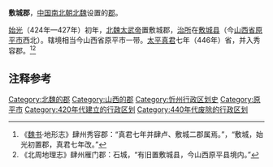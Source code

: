 '''敷城郡'''，[[中国|中国]][[南北朝|南北朝]][[北魏|北魏]]设置的[[郡|郡]]。

[[始光|始光]]（424年—427年）初年，[[魏太武帝|北魏太武帝]]置敷城郡，[[治所|治所]]在[[敷城县_(忻州)|敷城县]]（今[[山西省|山西省]][[原平市|原平市]]西北）。辖境相当今山西省原平市一带。[[太平真君|太平真君]]七年（446年）省，并入秀容郡。<ref>《[[魏书|魏书]]·地形志》肆州秀容郡：“真君七年并肆卢、敷城二郡属焉。”，“敷城，始光初置郡，真君七年改。”</ref><ref>《北周地理志》肆州雁门郡：石城，“有旧置敷城县，今山西原平县境内。”</ref>

==注释参考==
{{reflist}}
{{北魏行政区划小作品}}
{{DEFAULTSORT:F}}
[[Category:北魏的郡|Category:北魏的郡]]
[[Category:山西的郡|Category:山西的郡]]
[[Category:忻州行政区划史|Category:忻州行政区划史]]
[[Category:原平市|Category:原平市]]
[[Category:420年代建立的行政区划|Category:420年代建立的行政区划]]
[[Category:440年代废除的行政区划|Category:440年代废除的行政区划]]